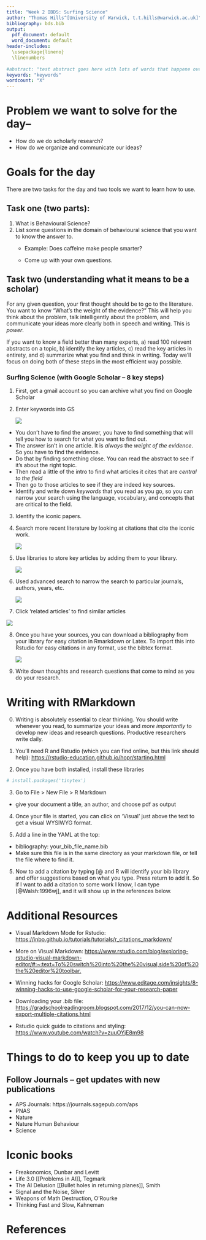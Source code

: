 ```yaml
---
title: "Week 2 IBDS: Surfing Science"
author: "Thomas Hills^[University of Warwick, t.t.hills@warwick.ac.uk]"
bibliography: bds.bib
output:
  pdf_document: default
  word_document: default
header-includes: 
  \usepackage{lineno} 
  \linenumbers
  
#abstract: "test abstract goes here with lots of words that happene over and over again and over and over again and over and over again and over and over again."
keywords: "keywords"
wordcount: "X"
---
```


# Problem we want to solve for the day--

-   How do we do scholarly research?
-   How do we organize and communicate our ideas?

# Goals for the day

There are two tasks for the day and two tools we want to learn how to use.

## Task one (two parts):

1.  What is Behavioural Science?
2.  List some questions in the domain of behavioural science that you want to know the answer to.
    -   Example: Does caffeine make people smarter?

    -   Come up with your own questions.

## Task two (understanding what it means to be a scholar)

For any given question, your first thought should be to go to the literature. You want to know "What's the weight of the evidence?" This will help you think about the problem, talk intelligently about the problem, and communicate your ideas more clearly both in speech and writing. This is *power*.

If you want to know a field better than many experts, a) read 100 relevent abstracts on a topic, b) identify the key articles, c) read the key articles in entirety, and d) summarize what you find and think in writing. Today we'll focus on doing both of these steps in the most efficient way possible.

### Surfing Science (with Google Scholar -- 8 key steps)

1.  First, get a gmail account so you can archive what you find on Google Scholar

2.  Enter keywords into GS

    ![](./images/s1.png)

-   You don't have to find the answer, you have to find something that will tell you how to search for what you want to find out.
-   The answer isn't in one article. It is *always* the *weight of the evidence*. So you have to find the evidence.
-   Do that by finding something close. You can read the abstract to see if it's about the right topic.
-   Then read a little of the intro to find what articles it cites that are *central to the field*
-   Then go to those articles to see if they are indeed key sources.
-   Identify and write down *keywords* that you read as you go, so you can narrow your search using the language, vocabulary, and concepts that are critical to the field.

3.  Identify the iconic papers.

4.  Search more recent literature by looking at citations that cite the iconic work.

    ![](images/Screenshot%202022-10-05%20at%2012.39.56.png)

5.  Use libraries to store key articles by adding them to your library.

    ![](images/Screenshot%202022-10-05%20at%2012.41.52.png)

6.  Used advanced search to narrow the search to particular journals, authors, years, etc.

    ![](images/Screenshot%202022-10-05%20at%2012.44.35.png)

7.  Click 'related articles' to find similar articles

![](images/Screenshot%202022-10-05%20at%2012.45.06.png)

8.  Once you have your sources, you can download a bibliography from your library for easy citation in Rmarkdown or Latex. To import this into Rstudio for easy citations in any format, use the bibtex format.

    ![](images/Screenshot%202022-10-05%20at%2012.42.24.png)

9. Write down thoughts and research questions that come to mind as you do your research.

# Writing with RMarkdown

0. Writing is absolutely essential to clear thinking.  You should write whenever you read, to summarize your ideas and *more importantly* to develop new ideas and research questions. Productive researchers write daily. 

1.  You'll need R and Rstudio (which you can find online, but this link should help): <https://rstudio-education.github.io/hopr/starting.html>

2.  Once you have both installed, install these libraries

```r
# install.packages('tinytex')
```

3.  Go to File \> New File \> R Markdown

-   give your document a title, an author, and choose pdf as output

4.  Once your file is started, you can click on 'Visual' just above the text to get a visual WYSIWYG format.

5.  Add a line in the YAML at the top:\

-   bibliography: your_bib_file_name.bib
-   Make sure this file is in the same directory as your markdown file, or tell the file where to find it.

5.  Now to add a citation by typing [@ and R will identify your bib library and offer suggestions based on what you type. Press return to add it. So if I want to add a citation to some work I know, I can type [@Walsh:1996wj], and it will show up in the references below.

# Additional Resources

-   Visual Markdown Mode for Rstudio: <https://inbo.github.io/tutorials/tutorials/r_citations_markdown/>

-   More on Visual Markdown: <https://www.rstudio.com/blog/exploring-rstudio-visual-markdown-editor/#:~:text=To%20switch%20into%20the%20visual,side%20of%20the%20editor%20toolbar.>

-   Winning hacks for Google Scholar: <https://www.editage.com/insights/8-winning-hacks-to-use-google-scholar-for-your-research-paper>

-   Downloading your .bib file: <https://gradschoolreadingroom.blogspot.com/2017/12/you-can-now-export-multiple-citations.html>

-   Rstudio quick guide to citations and styling: <https://www.youtube.com/watch?v=zuuOYjE8m98>

# Things to do to keep you up to date

## Follow Journals -- get updates with new publications
- APS Journals: https://journals.sagepub.com/aps
- PNAS
- Nature
- Nature Human Behaviour
- Science

# Iconic books

- Freakonomics, Dunbar and Levitt
- Life 3.0 [[Problems in AI]], Tegmark
- The AI Delusion [[Bullet holes in returning planes]], Smith
- Signal and the Noise, Silver
- Weapons of Math Destruction, O'Rourke
- Thinking Fast and Slow, Kahneman

# References
